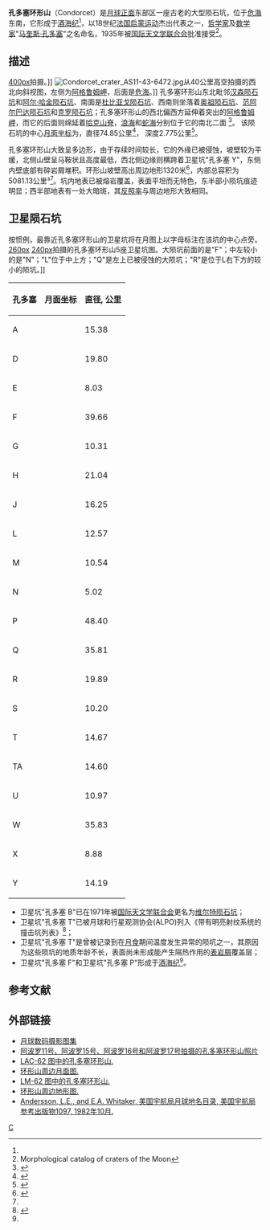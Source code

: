 {{lunar crater data|
 image=Condorcet crater AS17-M-0764.jpg|240px|
 caption=[[阿波罗17号|阿波罗17号]]测绘相机拍摄|
 latitude=12.10|
 N_or_S=N|
 longitude=69.58|
 E_or_W=E|
 diameter=74.85公里|
 depth=2.775公里|
 colong=292|
 eponym=[[马奎斯·孔多塞|马奎斯·孔多塞]]}}

'''孔多塞环形山'''（Condorcet）是[[月球正面|月球正面]]东部区一座古老的大型陨石坑，位于[[危海|危海]]东南，它形成于[[酒海纪|酒海纪]]<ref name="LICD"/>，以18世纪[[法国|法国]][[启蒙运动|启蒙运动]]杰出代表之一，[[哲学家|哲学家]]及[[数学家|数学家]]"[[马奎斯·孔多塞|马奎斯·孔多塞]]"之名命名，1935年被[[国际天文学联合会|国际天文学联合会]]批准接受<ref name="selena">Morphological catalog of craters of the Moon</ref>。

== 描述 ==
[[image:Condorcet_-_LROC_-_WAC.JPG|400px]]拍摄。]]
[[Image:Condorcet_crater_AS11-43-6472.jpg|thumb]]从40公里高空拍摄的西北向斜视图，左侧为[[阿格鲁姆岬_(月球)|阿格鲁姆岬]]，后面是[[危海|危海]]。]]
孔多塞环形山东北毗邻[[汉森陨石坑|汉森陨石坑]]和[[阿尔·哈金陨石坑|阿尔·哈金陨石坑]]、南面是[[杜比亚戈陨石坑|杜比亚戈陨石坑]]、西南则坐落着[[奥祖陨石坑|奥祖陨石坑]]、[[范阿尔巴达陨石坑|范阿尔巴达陨石坑]]和[[克罗陨石坑|克罗陨石坑]]；孔多塞环形山的西北偏西方延伸着突出的[[阿格鲁姆岬_(月球)|阿格鲁姆岬]]，而它的后面则绵延着[[哈克山脊|哈克山脊]]，[[浪海|浪海]]和[[蛇海|蛇海]]分别位于它的南北二面
<ref>{{Cite web |url=http://planetarynames.wr.usgs.gov/images/Lunar/lac_62_lo.pdf |title=Condorcet crater on the map LAC-62 |accessdate=2016-05-02 |archive-date=2013-02-20 |archive-url=https://web.archive.org/web/20130220184648/http://planetarynames.wr.usgs.gov/images/Lunar/lac_62_lo.pdf |dead-url=no }}</ref>。
该陨石坑的中心[[月面坐标|月面坐标]]为{{Coord|12.10|N|69.58|E|globe:Moon|nogoogle=1|noosm=1}}，直径74.85公里<ref name="IAU">{{Cite web |url=http://planetarynames.wr.usgs.gov/Feature/1286 |title=Directory of the International Astronomical Union |access-date=2016-05-02 |archive-date=2018-07-15 |archive-url=https://web.archive.org/web/20180715152027/https://planetarynames.wr.usgs.gov/Feature/1286 |dead-url=no }}</ref>，
深度2.775公里<ref>{{Cite web |url=http://fisherka.csolutionshosting.net/astronote/plan/craterdepth/html/CraterDepthFeatureNameWestfall.html |title=John E. Westfall's Atlas of the Lunar Terminator, Cambridge Univ. Press (2000) |accessdate=2016-05-02 |archive-date=2014-12-18 |archive-url=https://archive.today/20141218234310/http://fisherka.csolutionshosting.net/astronote/plan/craterdepth/html/CraterDepthFeatureNameWestfall.html |dead-url=yes }}</ref>。

孔多塞环形山大致呈多边形，由于存续时间较长，它的外缘已被侵蚀，坡壁较为平缓，北侧山壁呈马鞍状且高度最低，西北侧边缘则横跨着卫星坑"孔多塞 Y"，东侧内壁底部有碎岩屑堆积。环形山坡壁高出周边地形1320米<ref>{{Cite web |url=http://the-moon.wikispaces.com/Condorcet |title=Description Crater online The Moon-Wiki. |access-date=2016-05-02 |archive-date=2012-09-30 |archive-url=https://web.archive.org/web/20120930052136/http://the-moon.wikispaces.com/Condorcet |dead-url=no }}</ref>，内部总容积为5081.13公里³<ref name="LICD"/>。坑内地表已被熔岩覆盖，表面平坦而无特色，东半部小陨坑痕迹明显；西半部地表有一处大暗斑，其[[反照率|反照率]]与周边地形大致相同。{{clear}}

==卫星陨石坑==
按惯例，最靠近孔多塞环形山的卫星坑将在月图上以字母标注在该坑的中心点旁。
[[image:Condorcet_lunar_crater_map.jpg|260px]]
[[image:AS11-43-6481_Condorcet_F_N_L_Q_R_craters.jpg|240px]]拍摄的孔多塞环形山5座卫星坑图。大陨坑前面的是"F"；中左较小的是"N"；"L"位于中上方；"Q"是左上已被侵蚀的大陨坑；"R"是位于L右下方的较小的陨坑。]]
{| class="wikitable" align="center"
! 孔多塞
! class="unsortable" | 月面坐标
! 直径, 公里
|-
|A
|{{Coord|11.51|N|67.29|E|globe:moon|nogoogle=1|noosm=1|name= Condorcet A}}
|15.38
|-
|D
|{{Coord|9.84|N|68.35|E|globe:moon|nogoogle=1|noosm=1|name= Condorcet D}}
|19.80
|-
|E
|{{Coord|11.35|N|68.16|E|globe:moon|nogoogle=1|noosm=1|name= Condorcet E}}
|8.03
|-
|F
|{{Coord|8.27|N|73.09|E|globe:moon|nogoogle=1|noosm=1|name= Condorcet F}}
|39.66
|-
|G
|{{Coord|10.65|N|67.97|E|globe:moon|nogoogle=1|noosm=1|name= Condorcet G}}
|10.31
|-
|H
|{{Coord|12.45|N|65.08|E|globe:moon|nogoogle=1|noosm=1|name= Condorcet H}}
|21.04
|-
|J
|{{Coord|13.07|N|65.20|E|globe:moon|nogoogle=1|noosm=1|name= Condorcet J}}
|16.25
|-
|L
|{{Coord|10.15|N|73.67|E|globe:moon|nogoogle=1|noosm=1|name= Condorcet L}}
|12.57
|-
|M
|{{Coord|9.07|N|73.12|E|globe:moon|nogoogle=1|noosm=1|name= Condorcet M}}
|10.54
|-
|N
|{{Coord|8.98|N|72.61|E|globe:moon|nogoogle=1|noosm=1|name= Condorcet N}}
|5.02
|-
|P
|{{Coord|8.76|N|70.29|E|globe:moon|nogoogle=1|noosm=1|name= Condorcet P}}
|48.40
|-
|Q
|{{Coord|11.23|N|73.36|E|globe:moon|nogoogle=1|noosm=1|name= Condorcet Q}}
|35.81
|-
|R
|{{Coord|11.75|N|74.75|E|globe:moon|nogoogle=1|noosm=1|name= Condorcet R}}
|19.89
|-
|S
|{{Coord|10.67|N|75.64|E|globe:moon|nogoogle=1|noosm=1|name= Condorcet S}}
|10.20
|-
|T
|{{Coord|11.80|N|65.84|E|globe:moon|nogoogle=1|noosm=1|name= Condorcete T}}
|14.67
|-
|TA
|{{Coord|12.16|N|65.72|E|globe:moon|nogoogle=1|noosm=1|name= Condorcet TA}}
|14.60
|-
|U
|{{Coord|10.08|N|75.40|E|globe:moon|nogoogle=1|noosm=1|name= Condorcet U}}
|10.97
|-
|W
|{{Coord|13.94|N|67.00|E|globe:moon|nogoogle=1|noosm=1|name= Condorcet W}}
|35.83
|-
|X
|{{Coord|10.12|N|69.95|E|globe:moon|nogoogle=1|noosm=1|name= Condorcet X}}
|8.88
|-
|Y
|{{Coord|12.86|N|68.92|E|globe:moon|nogoogle=1|noosm=1|name= Condorcet Y}}
|14.19
|}
{{clear}}
* 卫星坑"孔多塞 B"已在1971年被[[国际天文学联合会|国际天文学联合会]]更名为[[维尔特陨石坑|维尔特陨石坑]]；
* 卫星坑"孔多塞 T"已被月球和行星观测协会(ALPO)列入《带有明亮射纹系统的撞击坑列表》<ref>{{Cite web |url=http://www.zone-vx.com/alpo-rays-table.pdf |title=List of craters with bright rays of the lunar system and planetary astronomy Association(ALPO) |access-date=2016-05-02 |archive-date=2016-03-04 |archive-url=https://web.archive.org/web/20160304213831/http://www.zone-vx.com/alpo-rays-table.pdf |dead-url=no }}</ref>；
* 卫星坑"孔多塞 T"是曾被记录到在[[月食|月食]]期间温度发生异常的陨坑之一，其原因为这些陨坑的地质年龄不长，表面尚未形成能产生隔热作用的[[表岩屑|表岩屑]]覆盖层； 
* 卫星坑"孔多塞 F"和卫星坑"孔多塞 P"形成于[[酒海纪|酒海纪]]<ref name="LICD"/>。

==参考文献==
{{Reflist|refs=
<ref name=LICD>Lunar Impact Crater Database</ref>
}}
==外部链接==
*[http://www.lpi.usra.edu/resources/lunar_orbiter/bin/srch_nam.shtml?Condorcet%7C0 月球数码摄影图集] {{Wayback|url=http://www.lpi.usra.edu/resources/lunar_orbiter/bin/srch_nam.shtml?Condorcet%7C0 |date=20201127012942 }}
*[http://www.lpi.usra.edu/resources/apollo/search/feature/?feature=Condorcet 阿波罗11号、阿波罗15号、阿波罗16号和阿波罗17号拍摄的孔多塞环形山照片] {{Wayback|url=http://www.lpi.usra.edu/resources/apollo/search/feature/?feature=Condorcet |date=20201128234448 }}
*[https://web.archive.org/web/20160304090903/http://www.lpi.usra.edu/resources/mapcatalog/LAC/lac62/ LAC-62 图中的孔多塞环形山.]
*[https://web.archive.org/web/20160819134236/http://www.lpi.usra.edu/resources/mapcatalog/usgs/I837/ 环形山周边月面图.]
*[https://web.archive.org/web/20160304072811/http://www.lpi.usra.edu/resources/mapcatalog/LM/lm62/ LM-62 图中的孔多塞环形山.]
*[http://www.lpi.usra.edu/resources/mapcatalog/LTO/lto62b2_1/ 环形山周边地形图.] {{Wayback|url=http://www.lpi.usra.edu/resources/mapcatalog/LTO/lto62b2_1/ |date=20201127013934 }}
*[http://planet4589.org/astro/lunar/RP-1097.pdf Andersson, L.E., and E.A. Whitaker, 美国宇航局月球地名目录, 美国宇航局参考出版物1097, 1982年10月.]{{Wayback|url=http://planet4589.org/astro/lunar/RP-1097.pdf |date=20141006125838 }}

[[Category:月球环形山|C]]
{{月球環形山 (C-F)}}